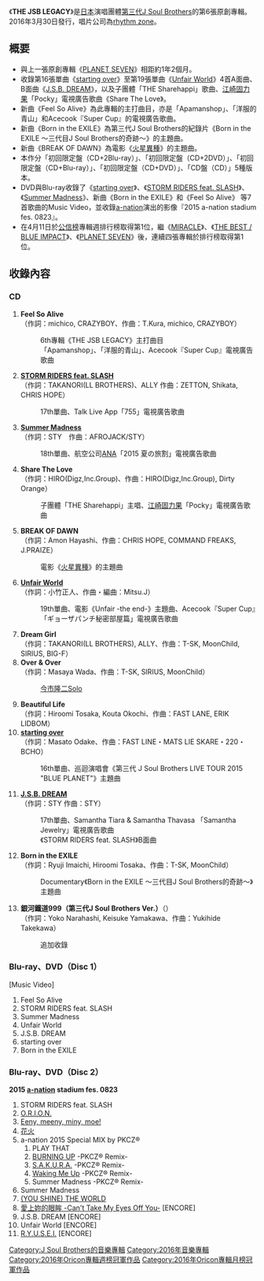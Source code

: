{{unreferenced|time=2016-03-04T02:27:58+00:00}}
{{Infobox Album 
| Name           = THE JSB LEGACY
| Cover          = Jsbal2 s.jpg
| Type           = [[錄音室專輯|錄音室專輯]]
| Artist         = [[J_Soul_Brothers|第三代 J Soul Brothers]]
| Released       = 2016年3月30日
| Recorded       = 2015年 - 2016年
| Genre          = [[J-POP|J-POP]]
| Length         = 
| Label          = [[rhythm_zone|rhythm zone]]
| Producer       = [[五十嵐廣行|EXILE HIRO]] 
| Chart position = * 週榜第1位 ([[Oricon|Oricon]]) 
* 2016年3月度月排名第1名（Oricon）
| Certification  = * 三白金（[[日本唱片協會|日本唱片協會]]）
| Last album     = [[PLANET_SEVEN|PLANET SEVEN]]<br/>（2015年）
| This album     = '''THE JSB LEGACY'''<br />（2016年）
| Next album     = [[THE_JSB_WORLD|THE JSB WORLD]]<br />（2017年）
| Misc           = {{Singles
| Name           = THE JSB LEGACY
| Type           = 錄音室專輯
| single 1       = [[starting_over|starting over]]
| single 1 date  = 2015年4月15日
| single 2       = [[STORM_RIDERS_feat._SLASH|STORM RIDERS feat. SLASH]]
| single 2 date  = 2015年4月22日
| single 3       = [[Summer_Madness|Summer Madness]]
| single 3 date  = 2015年7月8日
| single 4       = [[Unfair_World|Unfair World]]
| single 4 date  = 2015年9月2日
}}
}}
《'''THE JSB LEGACY'''》是[[日本|日本]]演唱團體[[J_Soul_Brothers|第三代J Soul Brothers]]的第6張原創專輯。2016年3月30日發行，唱片公司為[[rhythm_zone|rhythm zone]]。

== 概要 ==
* 與上一張原創專輯《[[PLANET_SEVEN|PLANET SEVEN]]》相距約1年2個月。
* 收錄第16張單曲《[[starting_over|starting over]]》至第19張單曲《[[Unfair_World|Unfair World]]》4首A面曲、B面曲《[[STORM_RIDERS_feat._SLASH|J.S.B. DREAM]]》，以及子團體「THE Sharehappi」歌曲、[[江崎固力果|江崎固力果]]「Pocky」電視廣告歌曲《Share The Love》。
* 新曲《Feel So Alive》為此專輯的主打曲目，亦是「Apamanshop」、「洋服的青山」和Acecook『Super Cup』的電視廣告歌曲。
* 新曲《Born in the EXILE》為第三代J Soul Brothers的紀錄片《Born in the EXILE ～三代目J Soul Brothers的奇跡～》的主題曲。
* 新曲《BREAK OF DAWN》為電影《[[火星異種|火星異種]]》的主題曲。
* 本作分「初回限定盤（CD+2Blu-ray）」、「初回限定盤（CD+2DVD）」、「初回限定盤（CD+Blu-ray）」、「初回限定盤（CD+DVD）」、「CD盤（CD）」5種版本。
* DVD與Blu-ray收錄了《[[starting_over|starting over]]》、《[[STORM_RIDERS_feat._SLASH|STORM RIDERS feat. SLASH]]》、《[[Summer_Madness|Summer Madness]]》、新曲《Born in the EXILE》和《Feel So Alive》 等7首歌曲的Music Video，並收錄[[a-nation|a-nation]]演出的影像『2015 a-nation stadium fes. 0823』。
* 在4月11日於[[公信榜|公信榜]]專輯週排行榜取得第1位，繼《[[MIRACLE_(第三代J_Soul_Brothers專輯)|MIRACLE]]》、《[[THE_BEST_/_BLUE_IMPACT|THE BEST / BLUE IMPACT]]》、《[[PLANET_SEVEN|PLANET SEVEN]]》後，連續四張專輯於排行榜取得第1位。

== 收錄內容 ==
=== CD ===
# '''Feel So Alive'''<br/>（作詞：michico, CRAZYBOY、作曲：T.Kura, michico, CRAZYBOY）
#:6th專輯《THE JSB LEGACY》主打曲目
#:「Apamanshop」、「洋服的青山」、Acecook『Super Cup』電視廣告歌曲
# '''[[STORM_RIDERS_feat._SLASH|STORM RIDERS feat. SLASH]]'''<br/>（作詞：TAKANORI(LL BROTHERS)、ALLY 作曲：ZETTON, Shikata, CHRIS HOPE）
#:17th單曲、Talk Live App「755」電視廣告歌曲
# '''[[Summer_Madness|Summer Madness]]'''<br/>（作詞：STY　作曲：AFROJACK/STY）
#:18th單曲、航空公司[[全日本空輸|ANA]]「2015 夏の旅割」電視廣告歌曲
# '''Share The Love'''<br/>（作詞：HIRO(Digz,Inc.Group)、作曲：HIRO(Digz,Inc.Group), Dirty Orange）
#:子團體「THE Sharehappi」主唱、[[江崎固力果|江崎固力果]]「Pocky」電視廣告歌曲
# '''BREAK OF DAWN'''<br/>（作詞：Amon Hayashi、作曲：CHRIS HOPE, COMMAND FREAKS, J.PRAIZE）
#:電影《[[火星異種|火星異種]]》的主題曲
# '''[[Unfair_World|Unfair World]]'''<br/>（作詞：小竹正人、作曲・編曲：Mitsu.J）
#:19th單曲、電影《Unfair -the end-》主題曲、Acecook『Super Cup』「ギョーザパンチ秘密部屋篇」電視廣告歌曲
# '''Dream Girl'''<br/>（作詞：TAKANORI(LL BROTHERS), ALLY、作曲：T-SK, MoonChild, SIRIUS, BIG-F）
# '''Over & Over'''<br/>（作詞：Masaya Wada、作曲：T-SK, SIRIUS, MoonChild）
#:[[今市隆二|今市隆二]]Solo
# '''Beautiful Life'''<br/>（作詞：Hiroomi Tosaka, Kouta Okochi、作曲：FAST LANE, ERIK LIDBOM）
# '''[[starting_over|starting over]]'''<br/>（作詞：Masato Odake、作曲：FAST LINE・MATS LIE SKARE・220・BCHO）
#:16th單曲、巡迴演唱會《第三代 J Soul Brothers LIVE TOUR 2015 "BLUE PLANET"》主題曲
# '''[[STORM_RIDERS_feat._SLASH|J.S.B. DREAM]]'''<br/>（作詞：STY 作曲：STY）
#:17th單曲、Samantha Tiara & Samantha Thavasa 「Samantha Jewelry」電視廣告歌曲
#:《STORM RIDERS feat. SLASH》B面曲
# '''Born in the EXILE'''<br/>（作詞：Ryuji Imaichi, Hiroomi Tosaka、作曲：T-SK, MoonChild）
#:Documentary《Born in the EXILE ～三代目J Soul Brothers的奇跡～》主題曲
# '''銀河鐵道999（第三代J Soul Brothers Ver.）'''（{{lang|ja|銀河鉄道999}}）<br/>（作詞：Yoko Narahashi, Keisuke Yamakawa、作曲：Yukihide Takekawa）
#:追加收錄

=== Blu-ray、DVD（Disc 1）===
; [Music Video]
# Feel So Alive
# STORM RIDERS feat. SLASH
# Summer Madness
# Unfair World
# J.S.B. DREAM
# starting over
# Born in the EXILE

=== Blu-ray、DVD（Disc 2）===
; '''2015 [[a-nation|a-nation]] stadium fes. 0823'''
# STORM RIDERS feat. SLASH
# [[O.R.I.O.N.|O.R.I.O.N.]]
# [[PLANET_SEVEN|Eeny, meeny, miny, moe!]]
# [[0〜ZERO〜|花火]]
# a-nation 2015 Special MIX by PKCZ®
## PLAY THAT
## [[BURNING_UP|BURNING UP]] -PKCZ® Remix-
## [[S.A.K.U.R.A.|S.A.K.U.R.A.]] -PKCZ® Remix-
## [[BURNING_UP|Waking Me Up]] -PKCZ® Remix-
## Summer Madness -PKCZ® Remix-
# Summer Madness
# [[0〜ZERO〜|(YOU SHINE) THE WORLD]]
# [[MIRACLE_(第三代J_Soul_Brothers專輯)|愛上妳的眼眸 -Can't Take My Eyes Off You-]] [ENCORE]
# J.S.B. DREAM [ENCORE]
# Unfair World [ENCORE]
# [[R.Y.U.S.E.I.|R.Y.U.S.E.I.]] [ENCORE]





{{J Soul Brothers}}
{{Oricon專輯週榜冠軍 (2016年)|2016年4月11日}}
{{Oricon專輯月榜冠軍 (2010年代後期)|2016年3月}}



{{DEFAULTSORT:THE JSB LEGACY}}
[[Category:J_Soul_Brothers的音樂專輯|Category:J Soul Brothers的音樂專輯]]
[[Category:2016年音樂專輯|Category:2016年音樂專輯]]
[[Category:2016年Oricon專輯週榜冠軍作品|Category:2016年Oricon專輯週榜冠軍作品]]
[[Category:2016年Oricon專輯月榜冠軍作品|Category:2016年Oricon專輯月榜冠軍作品]]